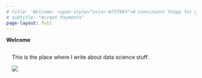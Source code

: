 ```yaml
---
# title: 'Welcome: <span style="color:#757883">A Convinient Stopp for you to</span>'
# subtitle: "Accept Payments"
page-layout: full
---
```


::: gradient-text
::: welcome-headline
**Welcome** <br>
:::

::: welcome-subheadline
<i class="fa fa-handshake-o" style="font-size:24px"></i>
:::
:::

::: cmm-background
::: content-container
::: welcome
::: grid
::: {.g-col-14 .g-col-lg-6 .welcome-text .sand-background style="padding: 15px;"}
This is the place where I write about data science stuff. 
<p>
 ![](/img/background-3.jpg)
</p>
:::
:::
:::
:::
:::
